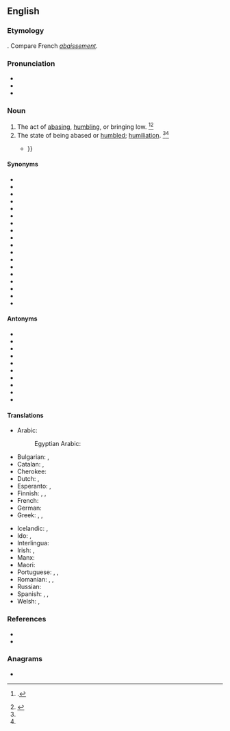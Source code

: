 ==English==

===Etymology===
{{suffix|en|abase|ment}}. Compare French ''[[abaissement]]''.

===Pronunciation===
* {{IPA|en|/əˈbeɪs.mənt/}}
* {{audio|en|en-us-abasement.ogg|Audio (US)}}
* {{rhymes|en|eɪsmənt}}

===Noun===
{{en-noun|~}}

# The act of [[abasing]], [[humbling]], or bringing low. {{defdate|Mid 16<sup>th</sup> century.}}<ref name=Chambers>{{R:CDOE|page=2}}.</ref><ref name=SOED>{{R:SOED5|page=2}}</ref>
# The state of being abased or [[humbled]]; [[humiliation]]. {{defdate|Mid 16<sup>th</sup> century.}}<ref name=Chambers/><ref name=SOED/>
#* {{quote-book|en|year=2004|author={{w|Alan Hollinghurst}}|title={{w|The Line of Beauty}}|publisher=Bloomsbury|year_published=2005|chapter=17|passage=He was wearing cavalry twill trousers and a buff crew-neck sweater. The effect was of symbolic '''abasement''' mixed with military resolve {{...}}}}

====Synonyms====
{{rel-top|synonyms of "abasement"}}
* {{l|en|abjection}}
* {{l|en|debasement}}
* {{l|en|degeneracy}}
* {{l|en|degeneration}}
* {{l|en|degradation}}
* {{l|en|depravation}}
* {{l|en|depression}}
* {{l|en|deterioration}}
* {{l|en|discredit}}
* {{l|en|dishonor}}
* {{l|en|fall}}
* {{l|en|humiliation}}
* {{l|en|lowering}}
* {{l|en|perversion}}
* {{l|en|reduction}}
* {{l|en|shame}}
* {{l|en|subserviency}}
* {{l|en|vitiation}}
{{rel-bottom}}

====Antonyms====
{{rel-top|antonyms of "abasement"}}
* {{l|en|aggrandizement}}
* {{l|en|dignity}}
* {{l|en|elevation}}
* {{l|en|exaltation}}
* {{l|en|honor}}
* {{l|en|promotion}}
* {{l|en|reputation}}
* {{l|en|repute}}
* {{l|en|standing}}
* {{l|en|supremacy}}
{{rel-bottom}}

====Translations====
{{trans-top|the act of abasing}}
* Arabic: {{t|ar|ذُلّ|m}}
*: Egyptian Arabic: {{t|arz|ذل|m|tr=zull|sc=Arab}}
* Bulgarian: {{t+|bg|унижение}}, {{t+|bg|понижение}}
* Catalan: {{t+|ca|humiliació|f}}, {{t|ca|degradació|f}}
* Cherokee: {{t|chr|ᎡᎳᏗᎾᏅᎡᏁᎲ|sc=Cher}}
* Dutch: {{t+|nl|vernedering}}, {{t|nl|kleinering|m}}
* Esperanto: {{t|eo|malaltigo}}, {{t|eo|humiligo}}
* Finnish: {{t+|fi|alennus}}, {{t+|fi|alennustila}}, {{t+|fi|nöyryytys}}
* French: {{t+|fr|humiliation|f}}
* German: {{t+|de|Erniedrigung|f}}
* Greek: {{t+|el|εξευτελισμός|m|sc=Grek}}, {{t+|el|υποβίβαση|f|sc=Grek}}, {{t+|el|ταπείνωση|f|sc=Grek}}
{{trans-mid}}
* Icelandic: {{t|is|auðmýking|f}}, {{t|is|lítillækkun|f}}
* Ido: {{t+|io|abaso}}, {{t+|io|humiligo}}
* Interlingua: {{t+|ia|abassamento}}
* Irish: {{t|ga|náiriú|m}}, {{t|ga|uirísliú|m}}
* Manx: {{t|gv|injillid|m}}
* Maori: {{t|mi|whakamā}}
* Portuguese: {{t|pt|rebaixe}}, {{t+|pt|humilhação}}, {{t+|pt|aviltamento}}
* Romanian: {{t+|ro|înjosire|f}}, {{t+|ro|degradare|f}}, {{t+|ro|umilire|f}}
* Russian: {{t+|ru|униже́ние|n}}
* Spanish: {{t+|es|rebajamiento|m}}, {{t+|es|abatimiento|m}}, {{t+|es|humillación|m}}
* Welsh: {{t|cy|darostyngiad|m}}, {{t|cy|iselhad|m}}
{{trans-bottom}}

===References===
<references/>
* {{R:Century 1911}}
* {{R:Webster 1913}}

===Anagrams===
* {{anagrams|en|a=aabeemnst|entamebas}}
